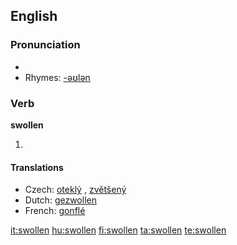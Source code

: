 ==English==

===Pronunciation===
* {{IPA|/'swɒlən/}}
* Rhymes: [[Rhymes:English:-əʊlən|-əʊlən]]

===Verb===
'''swollen'''

# {{past participle of| to [[swell]]}}

====Translations====
* Czech: [[oteklý]] {{m}}, [[zvětšený]] {{m}}
* Dutch: [[gezwollen]]
* French: [[gonflé]]

[[it:swollen]]
[[hu:swollen]]
[[fi:swollen]]
[[ta:swollen]]
[[te:swollen]]